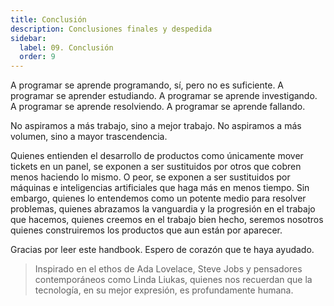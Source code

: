 ```yaml
---
title: Conclusión
description: Conclusiones finales y despedida
sidebar:
  label: 09. Conclusión
  order: 9
---
```


A programar se aprende programando, sí, pero no es suficiente. A programar se aprender estudiando. A programar se aprende investigando. A programar se aprende resolviendo. A programar se aprende fallando.

No aspiramos a más trabajo, sino a mejor trabajo. No aspiramos a más volumen, sino a mayor trascendencia.

Quienes entienden el desarrollo de productos como únicamente mover tickets en un panel, se exponen a ser sustituidos por otros que cobren menos haciendo lo mismo. O peor, se exponen a ser sustituidos por máquinas e inteligencias artificiales que haga más en menos tiempo. Sin embargo, quienes lo entendemos como un potente medio para resolver problemas, quienes abrazamos la vanguardia y la progresión en el trabajo que hacemos, quienes creemos en el trabajo bien hecho, seremos nosotros quienes construiremos los productos que aun están por aparecer.

Gracias por leer este handbook. Espero de corazón que te haya ayudado.

> Inspirado en el ethos de Ada Lovelace, Steve Jobs y pensadores contemporáneos como Linda Liukas, quienes nos recuerdan que la tecnología, en su mejor expresión, es profundamente humana.
